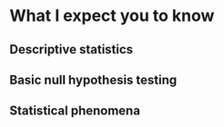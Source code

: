 # What I expect you to know 

## Descriptive statistics 

## Basic null hypothesis testing 

## Statistical phenomena 